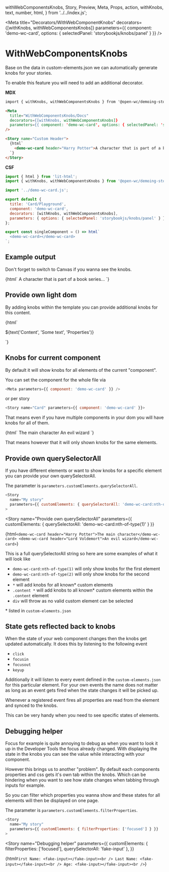   withWebComponentsKnobs,
  Story,
  Preview,
  Meta,
  Props,
  action,
  withKnobs,
  text,
  number,
  html,
} from '../../index.js';


<Meta
  title="Decorators/WithWebComponentKnobs"
  decorators={[withKnobs, withWebComponentsKnobs]}
  parameters={{ component: 'demo-wc-card', options: { selectedPanel: 'storybookjs/knobs/panel' } }}
/>

# WithWebComponentsKnobs

Base on the data in custom-elements.json we can automatically generate knobs for your stories.

To enable this feature you will need to add an additional decorator.

**MDX**

```md
import { withKnobs, withWebComponentsKnobs } from '@open-wc/demoing-storybook';

<Meta
  title="WithWebComponentsKnobs/Docs"
  decorators={[withKnobs, withWebComponentsKnobs]}
  parameters={{ component: 'demo-wc-card', options: { selectedPanel: 'storybookjs/knobs/panel' } }}
/>

<Story name="Custom Header">
  {html`
    <demo-wc-card header="Harry Potter">A character that is part of a book series...</demo-wc-card>
  `}
</Story>
```

**CSF**

```js
import { html } from 'lit-html';
import { withKnobs, withWebComponentsKnobs } from '@open-wc/demoing-storybook';

import '../demo-wc-card.js';

export default {
  title: 'Card/Playground',
  component: 'demo-wc-card',
  decorators: [withKnobs, withWebComponentsKnobs],
  parameters: { options: { selectedPanel: 'storybookjs/knobs/panel' } },
};

export const singleComponent = () => html`
  <demo-wc-card></demo-wc-card>
`;
```

## Example output

Don't forget to switch to Canvas if you wanna see the knobs.

<Story name="Example output">
  {html`
    <demo-wc-card header="Harry Potter">
      A character that is part of a book series...
    </demo-wc-card>
  `}
</Story>

## Provide own light dom

By adding knobs within the template you can provide additional knobs for this content.

<Preview withToolbar>
  <Story name="Provide own light dom">
    {html`
      <demo-wc-card>
        <p>${text('Content', 'Some text', 'Properties')}</p>
      </demo-wc-card>
    `}
  </Story>
</Preview>

## Knobs for current component

By default it will show knobs for all elements of the current "component".

You can set the component for the whole file via

```js
<Meta parameters={{ component: 'demo-wc-card' }} />
```

or per story

```js
<Story name="Card" parameters={{ component: 'demo-wc-card' }}>
```

That means even if you have multiple components in your dom you will have knobs for all of them.

<Story name="Knobs for current Component">
  {html`
    <demo-wc-card header="Harry Potter">The main character</demo-wc-card>
    <demo-wc-card header="Lord Voldemort">An evil wizard</demo-wc-card>
  `}
</Story>

That means however that it will only shown knobs for the same elements.

## Provide own querySelectorAll

If you have different elements or want to show knobs for a specific element you can provide your own querySelectorAll.

The parameter is `parameters.customElements.querySelectorAll`.

```js
<Story
  name="My story"
  parameters={{ customElements: { querySelectorAll: 'demo-wc-card:nth-of-type(1)' } }}
>
```

<Story
  name="Provide own querySelectorAll"
  parameters={{ customElements: { querySelectorAll: 'demo-wc-card:nth-of-type(1)' } }}
>
  {html`
    <demo-wc-card header="Harry Potter">The main character</demo-wc-card>
    <demo-wc-card header="Lord Voldemort">An evil wizard</demo-wc-card>
  `}
</Story>

This is a full querySelectorAll string so here are some examples of what it will look like

- `demo-wc-card:nth-of-type(1)` will only show knobs for the first element
- `demo-wc-card:nth-of-type(2)` will only show knobs for the second element
- `*` will add knobs for all known\* custom elements
- `.content *` will add knobs to all known\* custom elements within the `.content` element
- `div` will throw as no valid custom element can be selected

\* listed in `custom-elements.json`

## State gets reflected back to knobs

When the state of your web component changes then the knobs get updated automatically.
It does this by listening to the following event

- `click`
- `focusin`
- `focusout`
- `keyup`

Additionally it will listen to every event defined in the `custom-elements.json` for this particular element.
For your own events the name does not matter as long as an event gets fired when the state changes it will be picked up.

Whenever a registered event fires all properties are read from the element and synced to the knobs.

This can be very handy when you need to see specific states of elements.

## Debugging helper

Focus for example is quite annoying to debug as when you want to look it up in the Developer Tools the focus already changed.
With displaying the state in the knobs you can see the value while interacting with your component.

However this brings us to another "problem". By default each components properties and css gets it's own tab within the knobs.
Which can be hindering when you want to see how state changes when tabbing through inputs for example.

So you can filter which properties you wanna show and these states for all elements will then be displayed on one page.

The parameter is `parameters.customElements.filterProperties`.

```js
<Story
  name="My story"
  parameters={{ customElements: { filterProperties: ['focused'] } }}
>
```

<Story
  name="Debugging helper"
  parameters={{
    customElements: { filterProperties: ['focused'], querySelectorAll: 'fake-input' },
  }}
>
  {html`
    First Name:
    <fake-input></fake-input><br />
    Last Name:
    <fake-input></fake-input><br />
    Age:
    <fake-input></fake-input><br />
  `}
</Story>
